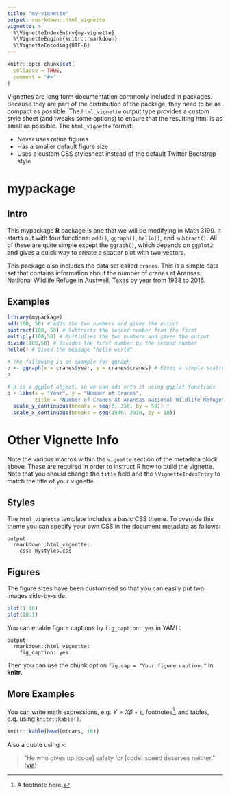 ```yaml
---
title: "my-vignette"
output: rmarkdown::html_vignette
vignette: >
  %\VignetteIndexEntry{my-vignette}
  %\VignetteEngine{knitr::rmarkdown}
  %\VignetteEncoding{UTF-8}
---
```


```r
knitr::opts_chunk$set(
  collapse = TRUE,
  comment = "#>"
)
```

Vignettes are long form documentation commonly included in packages. Because they are part of the distribution of the package, they need to be as compact as possible. The `html_vignette` output type provides a custom style sheet (and tweaks some options) to ensure that the resulting html is as small as possible. The `html_vignette` format:

- Never uses retina figures
- Has a smaller default figure size
- Uses a custom CSS stylesheet instead of the default Twitter Bootstrap style

# mypackage

## Intro

This mypackage **R** package is one that we will be modifying in Math 3190. It starts out with four functions: `add()`, `ggraph()`, `hello()`, and `subtract()`. All of these are quite simple except the `ggraph()`, which depends on `ggplot2` and gives a quick way to create a scatter plot with two vectors. 

This package also includes the data set called `cranes`. This is a simple data set that contains information about the number of cranes at Aransas Natlional Wildlife Refuge in Austwell, Texas by year from 1938 to 2016.

## Examples

```r
library(mypackage)
add(100, 50) # Adds the two numbers and gives the output
subtract(100, 50) # Subtracts the second number from the first 
multiply(100,50) # Multiplies the two numbers and gives the output
divide(100,50) # Divides the first number by the second number
hello() # Gives the message "hello world"

# The following is an example for ggraph:
p <- ggraph(x = cranes$year, y = cranes$cranes) # Gives a simple scatter plot
p

# p is a ggplot object, so we can add onto it using ggplot functions
p + labs(x = "Year", y = "Number of Cranes", 
         title = "Number of Cranes at Aransas National Wildlife Refuge") +
  scale_y_continuous(breaks = seq(0, 350, by = 50)) +
  scale_x_continuous(breaks = seq(1940, 2010, by = 10))
```



# Other Vignette Info 

Note the various macros within the `vignette` section of the metadata block above. These are required in order to instruct R how to build the vignette. Note that you should change the `title` field and the `\VignetteIndexEntry` to match the title of your vignette.

## Styles

The `html_vignette` template includes a basic CSS theme. To override this theme you can specify your own CSS in the document metadata as follows:

    output: 
      rmarkdown::html_vignette:
        css: mystyles.css

## Figures

The figure sizes have been customised so that you can easily put two images side-by-side. 

```r
plot(1:10)
plot(10:1)
```

You can enable figure captions by `fig_caption: yes` in YAML:

    output:
      rmarkdown::html_vignette:
        fig_caption: yes

Then you can use the chunk option `fig.cap = "Your figure caption."` in **knitr**.

## More Examples

You can write math expressions, e.g. $Y = X\beta + \epsilon$, footnotes^[A footnote here.], and tables, e.g. using `knitr::kable()`.

```r
knitr::kable(head(mtcars, 10))
```

Also a quote using `>`:

> "He who gives up [code] safety for [code] speed deserves neither."
([via](https://twitter.com/hadleywickham/status/504368538874703872))

